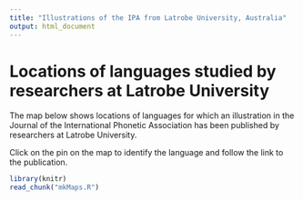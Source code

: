 ```yaml
---
title: "Illustrations of the IPA from Latrobe University, Australia"
output: html_document
---
```


# Locations of languages studied by researchers at Latrobe University

The map below shows locations of languages for which an illustration in the Journal of the International Phonetic Association has been published by researchers at Latrobe University. 

Click on the pin on the map to identify the language and follow the link to the publication.

```r
library(knitr)
read_chunk("mkMaps.R")
```
```r

```
```r

```
```r

```



